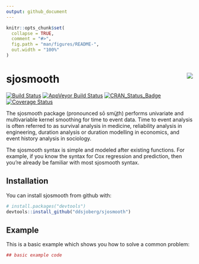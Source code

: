 ```yaml
---
output: github_document
---
```


<!-- README.md is generated from README.Rmd. Please edit that file -->

```r
knitr::opts_chunk$set(
  collapse = TRUE,
  comment = "#>",
  fig.path = "man/figures/README-",
  out.width = "100%"
)
```

# sjosmooth <img src="man/figures/logo-small.png" align="right" />

<!-- 
<<<<<<< HEAD
[![AppVeyor Build Status](https://ci.appveyor.com/api/projects/status/github/ddsjoberg/sjosmooth?branch=master&svg=true)](https://ci.appveyor.com/project/ddsjoberg/sjosmooth)
=======
>>>>>>> b464999b08778927a0b218c2e75f2ec6ca523e20
[![packageversion](https://img.shields.io/badge/Package%20version-0.1.0-orange.svg?style=flat-square)](commits/master)
--> 

[![Build Status](https://travis-ci.org/ddsjoberg/sjosmooth.svg?branch=master)](https://travis-ci.org/ddsjoberg/sjosmooth)
[![AppVeyor Build Status](https://ci.appveyor.com/api/projects/status/github/ddsjoberg/sjosmooth?branch=master&svg=true)](https://ci.appveyor.com/project/ddsjoberg/sjosmooth)
[![CRAN_Status_Badge](http://www.r-pkg.org/badges/version/sjosmooth)](https://cran.r-project.org/package=sjosmooth)
[![Coverage Status](https://img.shields.io/codecov/c/github/ddsjoberg/sjosmooth/master.svg)](https://codecov.io/github/ddsjoberg/sjosmooth?branch=master)

The sjosmooth package (pronounced sō smüt͟h) performs univariate and multivariable kernel smoothing for time to event data.  Time to event analysis is often referred to as survival analysis in medicine, reliability analysis in engineering, duration analysis or duration modelling in economics, and event history analysis in sociology.  

The sjosmooth syntax is simple and modeled after existing functions. For example, if you know the syntax for Cox regression and prediction, then you're already be familiar with most sjosmooth syntax.  

## Installation

You can install sjosmooth from github with:

```r
# install.packages("devtools")
devtools::install_github("ddsjoberg/sjosmooth")
```

## Example

This is a basic example which shows you how to solve a common problem:

```r
## basic example code
```
